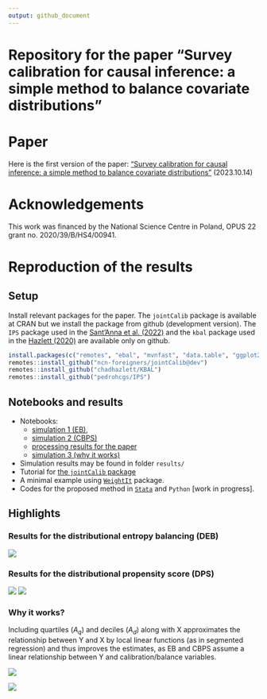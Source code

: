 ```yaml
---
output: github_document
---
```


# Repository for the paper "Survey calibration for causal inference: a simple method to balance covariate distributions"

# Paper

Here is the first version of the paper: ["Survey calibration for causal inference: a simple method to balance covariate distributions"](paper/2023-beresewicz-causal-balancing.pdf) (2023.10.14)


# Acknowledgements

This work was financed by the National Science Centre in Poland, OPUS 22 grant no. 2020/39/B/HS4/00941.

# Reproduction of the results

## Setup

Install relevant packages for the paper. The `jointCalib` package is available at CRAN but we install the package from github (development version). The `IPS` package used in the [Sant'Anna et al. (2022)](https://onlinelibrary.wiley.com/doi/10.1002/jae.2909) and the `kbal` package used in the [Hazlett (2020)](https://www3.stat.sinica.edu.tw/statistica/j30n3/J30N32/J30N32.html) are available only on github.

```r
install.packages(c("remotes", "ebal", "mvnfast", "data.table", "ggplot2", "laeken", "xtable", "glue", "stringr"))
remotes::install_github("ncn-foreigners/jointCalib@dev")
remotes::install_github("chadhazlett/KBAL")
remotes::install_github("pedrohcgs/IPS") 
```

## Notebooks and results

+ Notebooks: 
    + [simulation 1 (EB)](https://htmlpreview.github.io/?https://raw.githubusercontent.com/ncn-foreigners/paper-note-quantiles-obs-studies/main/codes/1-simulation-eb.html), 
    + [simulation 2 (CBPS)](https://htmlpreview.github.io/?https://raw.githubusercontent.com/ncn-foreigners/paper-note-quantiles-obs-studies/main/codes/2-simulation-ps.html)
    + [processing results for the paper](https://htmlpreview.github.io/?https://raw.githubusercontent.com/ncn-foreigners/paper-note-quantiles-obs-studies/main/codes/3-report-results-mc.html)
    + [simulation 3 (why it works)](https://htmlpreview.github.io/?https://raw.githubusercontent.com/ncn-foreigners/paper-note-quantiles-obs-studies/main/codes/4-why-it-works.html)
+ Simulation results may be found in folder `results/`
+ Tutorial for [the `jointCalib` package](https://ncn-foreigners.github.io/jointCalib/articles/d_causal.html)
+ A minimal example using [`WeightIt`](https://htmlpreview.github.io/?https://raw.githubusercontent.com/ncn-foreigners/paper-note-quantiles-obs-studies/main/codes/6-weightit.html) package. 
+ Codes for the proposed method in [`Stata`](https://htmlpreview.github.io/?https://raw.githubusercontent.com/ncn-foreigners/paper-note-quantiles-obs-studies/main/codes/5-minimal-code-stata.html) and `Python` [work in progress].

## Highlights

### Results for the distributional entropy balancing (DEB)

![](results/fig-sim-1-ebal-boxplot.png)

### Results for the distributional propensity score (DPS)

![](results/fig-sim-2-dbps-design-1.png)
![](results/fig-sim-2-dbps-design-2.png)

### Why it works? 

Including quartiles ($A_q$) and deciles ($A_d$) along with X approximates the relationship between Y and X by local linear functions (as in segmented regression) and thus improves the estimates, as EB and CBPS assume a linear relationship between Y and calibration/balance variables.


![](results/fig-sim-3-pearson.png)

![](results/fig-sim-3-scatter.png)
